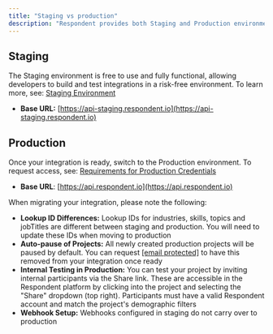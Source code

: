 ```yaml
---
title: "Staging vs production"
description: "Respondent provides both Staging and Production environments to support safe development and reliable deployment of your API integration."
---
```


## Staging

The Staging environment is free to use and fully functional, allowing developers to build and test integrations in a risk-free environment. To learn more, see: [Staging Environment](/docs/staging-environment)

* **Base URL:** [https://api-staging.respondent.io](https://api-staging.respondent.io)

## Production

Once your integration is ready, switch to the Production environment. To request access, see: [Requirements for Production Credentials](/docs/requirements-for-production-credentials)

* **Base URL**: [https://api.respondent.io](https://api.respondent.io)

<Warning>
  When migrating your integration, please note the following:

  * **Lookup ID Differences:** Lookup IDs for industries, skills, topics and jobTitles are different between staging and production. You will need to update these IDs when moving to production
  * **Auto-pause of Projects:** All newly created production projects will be paused by default. You can request [\[email protected\]](/cdn-cgi/l/email-protection#8dfdecfff9e3e8fffef8fdfde2fff9cdffe8fefde2e3e9e8e3f9a3e4e2) to have this removed from your integration once ready
  * **Internal Testing in Production:** You can test your project by inviting internal participants via the Share link. These are accessible in the Respondent platform by clicking into the project and selecting the "Share" dropdown (top right). Participants must have a valid Respondent account and match the project's demographic filters
  * **Webhook Setup:** Webhooks configured in staging do not carry over to production
</Warning>

